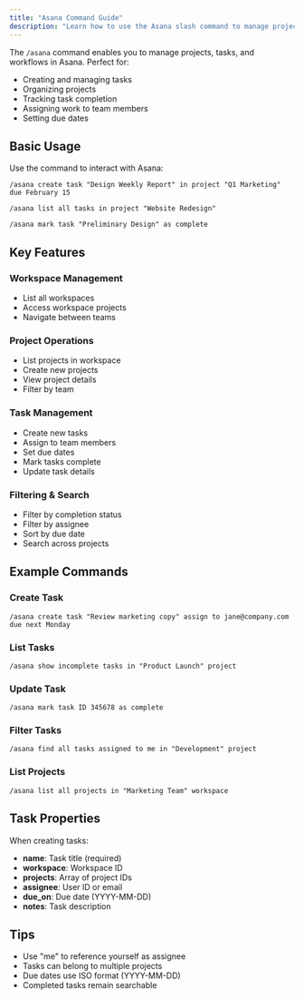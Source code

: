 ```yaml
---
title: "Asana Command Guide"
description: "Learn how to use the Asana slash command to manage projects and tasks"
---
```


The `/asana` command enables you to manage projects, tasks, and workflows in Asana. Perfect for:

- Creating and managing tasks
- Organizing projects
- Tracking task completion
- Assigning work to team members
- Setting due dates

## Basic Usage

Use the command to interact with Asana:

```
/asana create task "Design Weekly Report" in project "Q1 Marketing" due February 15
```

```
/asana list all tasks in project "Website Redesign"
```

```
/asana mark task "Preliminary Design" as complete
```

## Key Features

### Workspace Management
- List all workspaces
- Access workspace projects
- Navigate between teams

### Project Operations
- List projects in workspace
- Create new projects
- View project details
- Filter by team

### Task Management
- Create new tasks
- Assign to team members
- Set due dates
- Mark tasks complete
- Update task details

### Filtering & Search
- Filter by completion status
- Filter by assignee
- Sort by due date
- Search across projects

## Example Commands

### Create Task
```
/asana create task "Review marketing copy" assign to jane@company.com due next Monday
```

### List Tasks
```
/asana show incomplete tasks in "Product Launch" project
```

### Update Task
```
/asana mark task ID 345678 as complete
```

### Filter Tasks
```
/asana find all tasks assigned to me in "Development" project
```

### List Projects
```
/asana list all projects in "Marketing Team" workspace
```

## Task Properties

When creating tasks:
- **name**: Task title (required)
- **workspace**: Workspace ID
- **projects**: Array of project IDs
- **assignee**: User ID or email
- **due_on**: Due date (YYYY-MM-DD)
- **notes**: Task description

## Tips
- Use "me" to reference yourself as assignee
- Tasks can belong to multiple projects
- Due dates use ISO format (YYYY-MM-DD)
- Completed tasks remain searchable 